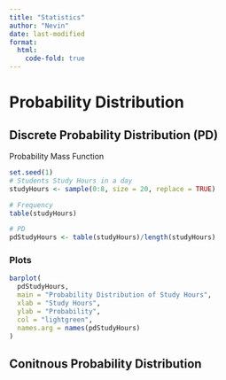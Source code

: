 ```yaml
---
title: "Statistics"
author: "Nevin"
date: last-modified
format:
  html:
    code-fold: true
---
```


# Probability Distribution

## Discrete Probability Distribution (PD)
Probability Mass Function
```r
set.seed(1)
# Students Study Hours in a day
studyHours <- sample(0:8, size = 20, replace = TRUE)

# Frequency
table(studyHours)

# PD
pdStudyHours <- table(studyHours)/length(studyHours)

```

### Plots

```r
barplot(
  pdStudyHours,
  main = "Probability Distribution of Study Hours",
  xlab = "Study Hours",
  ylab = "Probability",
  col = "lightgreen",
  names.arg = names(pdStudyHours)
)
```

## Conitnous Probability Distribution


```r

```